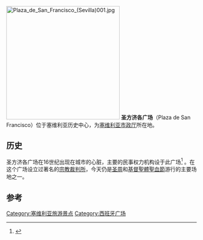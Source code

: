[[File:Plaza_de_San_Francisco_(Sevilla)001.jpg|300px]]
'''圣方济各广场'''（Plaza de San Francisco）位于塞维利亚历史中心，为[[塞维利亚市政厅|塞维利亚市政厅]]所在地。

== 历史 ==
圣方济各广场在16世纪出现在城市的心脏，主要的民事权力机构设于此广场<ref>{{cite web
  | url 	= http://www.degelo.com/sevilla/sev4.htm
  | title 	= Plaza de San Francisco
  | accessdate 	= 2012-02-23
  | archive-date 	= 2016-03-04
  | archive-url 	= https://web.archive.org/web/20160304212039/http://degelo.com/sevilla/sev4.htm
  | dead-url 	= no
  }}</ref>
。在这个广场设立过著名的[[宗教裁判所|宗教裁判所]]，今天仍是[[圣周|圣周]]和[[基督聖體聖血節|基督聖體聖血節]]游行的主要场地之一。

== 参考 ==
<references/>

[[Category:塞维利亚旅游景点|Category:塞维利亚旅游景点]]
[[Category:西班牙广场|Category:西班牙广场]]